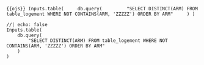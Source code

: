 ```{{ojs}}
Inputs.table(
    db.query(
        "SELECT DISTINCT(ARM) FROM table_logement WHERE NOT CONTAINS(ARM, 'ZZZZZ') ORDER BY ARM"
    )
)
```


```ojs
//| echo: false
Inputs.table(
    db.query(
        "SELECT DISTINCT(ARM) FROM table_logement WHERE NOT CONTAINS(ARM, 'ZZZZZ') ORDER BY ARM"
    )
)
```

